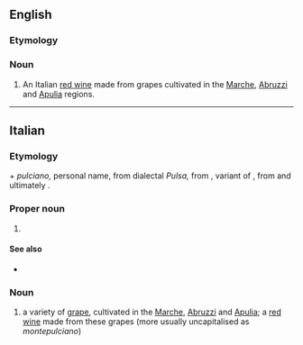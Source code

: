 ==English==

===Etymology===
{{bor|en|it|Montepulciano}}

===Noun===
{{en-noun|~}}

# An Italian [[red wine]] made from grapes cultivated in the [[Marche]], [[Abruzzi]] and [[Apulia]] regions.

----

==Italian==
{{wikipedia|lang=it}}

===Etymology===
{{m|it|monte}} + ''pulciano,'' personal name, from dialectal ''Pulsa,'' from {{uder|it|la|publicianus}}, variant of {{m|la|publicius}}, from {{m|la|publicus}} and ultimately {{uder|it|ett|-}}.

===Proper noun===
{{it-proper noun}}

# {{place|it|town|p/Siena|r/Tuscany}}

====See also====
* {{l|it|poliziano}}

===Noun===
{{it-noun|m|#}}

# a variety of [[grape]], cultivated in the [[Marche]], [[Abruzzi]] and [[Apulia]]; a [[red wine]] made from these grapes (more usually uncapitalised as ''montepulciano'')